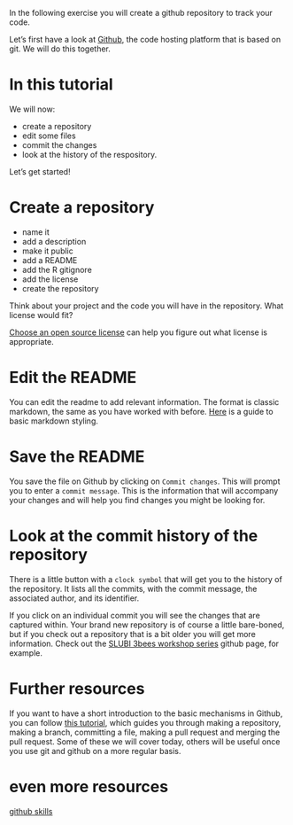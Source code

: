 
In the following exercise you will create a github repository to track your code. 

Let's first have a look at [Github](https://github.com/), the code hosting platform that is based on git. We will do this together. 

# In this tutorial

We will now:

- create a repository
- edit some files
- commit the changes 
- look at the history of the respository. 

Let's get started!


# Create a repository

- name it 
- add a description
- make it public
- add a README
- add the R gitignore
- add the license
- create the repository

Think about your project and the code you will have in the repository. What license would fit?

[Choose an open source license](https://choosealicense.com/) can help you figure out what license is appropriate. 

# Edit the README

You can edit the readme to add relevant information. The format is classic markdown, the same as you have worked with before. [Here](https://docs.github.com/en/get-started/writing-on-github/getting-started-with-writing-and-formatting-on-github/basic-writing-and-formatting-syntax) is a guide to basic markdown styling. 

# Save the README

You save the file on Github by clicking on `Commit changes`. This will prompt you to enter a `commit message`. This is the information that will accompany your changes and will help you find changes you might be looking for. 

# Look at the commit history of the repository

There is a little button with a `clock symbol` that will get you to the history of the repository. It lists all the commits, with the commit message, the associated author, and its identifier. 

If you click on an individual commit you will see the changes that are captured within. Your brand new repository is of course a little bare-boned, but if you check out a repository that is a bit older you will get more information. Check out the [SLUBI 3bees workshop series](https://github.com/SLUBioinformaticsInfrastructure/Three_Bees_Workshop_Series) github page, for example. 

# Further resources

If you want to have a short introduction to the basic mechanisms in Github, you can follow [this tutorial](https://github.com/skills/introduction-to-github?tab=readme-ov-file), which guides you through making a repository, making a branch, committing a file, making a pull request and merging the pull request. Some of these we will cover today, others will be useful once you use git and github on a more regular basis. 

# even more resources

[github skills](https://skills.github.com/)
